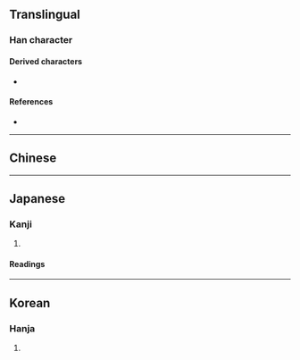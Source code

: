 {{also|寫|写}}
{{character info}}
==Translingual==

===Han character===
{{Han char|rn=14|rad=冖|as=12|sn=14|four=|canj=BHXF|ids=⿱冖舄}}

====Derived characters====
* {{l|mul|[[㵼]]}}

====References====
* {{Han ref|kx=0131.071|dj=0294.030|hdz=10306.031|uh=51A9|ud=20905}}

----

==Chinese==
{{zh-see|寫|v}}

----

==Japanese==

===Kanji===
{{ja-kanji|grade=|rs=冖12}}

# {{rfdef|ja|sort=冖12}}

====Readings====
{{ja-readings|goon=しゃ|kanon=しゃ|kun=うつす,かきうつす}}

----

==Korean==

===Hanja===
{{ko-hanja|사}}

# {{rfdef|ko|sort=冖12}}